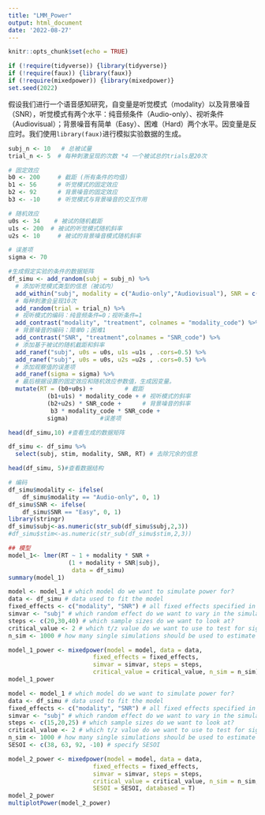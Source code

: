 ```yaml
---
title: "LMM_Power"
output: html_document
date: '2022-08-27'
---
```


```r
knitr::opts_chunk$set(echo = TRUE)
```


```r
if (!require(tidyverse)) {library(tidyverse)}
if (!require(faux)) {library(faux)}
if (!require(mixedpower)) {library(mixedpower)}
set.seed(2022)
```

假设我们进行一个语音感知研究，自变量是听觉模式（modality）以及背景噪音（SNR），听觉模式有两个水平：纯音频条件（Audio-only）、视听条件（Audiovisual）；背景噪音有简单（Easy）、困难（Hard）两个水平。因变量是反应时。我们使用`library(faux)`进行模拟实验数据的生成。

```r
subj_n <- 10   # 总被试量
trial_n <- 5  # 每种刺激呈现的次数 *4 一个被试总的trials是20次

# 固定效应
b0 <- 200     # 截距 (所有条件的均值)
b1 <- 56      # 听觉模式的固定效应
b2 <- 92      # 背景噪音的固定效应
b3 <- -10     # 听觉模式与背景噪音的交互作用

# 随机效应
u0s <- 34    # 被试的随机截距
u1s <- 200  # 被试的听觉模式随机斜率 
u2s <- 10     # 被试的背景噪音模式随机斜率 

# 误差项
sigma <- 70
```

```r
#生成假定实验的条件的数据矩阵
df_simu <- add_random(subj = subj_n) %>%
  # 添加听觉模式类型的信息（被试内）
  add_within("subj", modality = c("Audio-only","Audiovisual"), SNR = c("Easy","Hard")) %>%
  # 每种刺激会呈现10次
  add_random(trial = trial_n) %>%
  # 视听模式的编码：纯音频条件=0；视听条件=1
  add_contrast("modality", "treatment", colnames = "modality_code") %>%
  # 背景噪音的编码：简单0；困难1
  add_contrast("SNR", "treatment",colnames = "SNR_code") %>% 
  # 添加基于被试的随机截距和斜率
  add_ranef("subj", u0s = u0s, u1s =u1s , .cors=0.5) %>% 
  add_ranef("subj", u0s = u0s, u2s =u2s , .cors=0.5) %>%
  # 添加观察值的误差项
  add_ranef(sigma = sigma) %>% 
  # 最后根据设置的固定效应和随机效应参数值，生成因变量。
  mutate(RT = (b0+u0s) +         # 截距
           (b1+u1s) * modality_code + # 视听模式的斜率
           (b2+u2s) * SNR_code +      # 背景噪音的斜率
            b3 * modality_code * SNR_code +   
           sigma)         #误差项  

head(df_simu,10) #查看生成的数据矩阵
```

```r
df_simu <- df_simu %>% 
  select(subj, stim, modality, SNR, RT) # 去除冗余的信息

head(df_simu, 5)#查看数据结构
```



```r
# 编码
df_simu$modality <- ifelse(
    df_simu$modality == "Audio-only", 0, 1)
df_simu$SNR <- ifelse(
    df_simu$SNR == "Easy", 0, 1)
library(stringr)
df_simu$subj<-as.numeric(str_sub(df_simu$subj,2,3))
#df_simu$stim<-as.numeric(str_sub(df_simu$stim,2,3))

## 模型
model_1<- lmer(RT ~ 1 + modality * SNR +
                 (1 + modality + SNR|subj), 
                  data = df_simu)
summary(model_1)
```

```r
model <- model_1 # which model do we want to simulate power for?
data <- df_simu # data used to fit the model
fixed_effects <- c("modality", "SNR") # all fixed effects specified in model
simvar <- "subj" # which random effect do we want to vary in the simulation?
steps <- c(20,30,40) # which sample sizes do we want to look at?
critical_value <- 2 # which t/z value do we want to use to test for significance?
n_sim <- 1000 # how many single simulations should be used to estimate power?

model_1_power <- mixedpower(model = model, data = data,
                        fixed_effects = fixed_effects,
                        simvar = simvar, steps = steps,
                        critical_value = critical_value, n_sim = n_sim)
model_1_power 
```
```r
model <- model_1 # which model do we want to simulate power for?
data <- df_simu # data used to fit the model
fixed_effects <- c("modality", "SNR") # all fixed effects specified in model
simvar <- "subj" # which random effect do we want to vary in the simulation?
steps <- c(15,20,25) # which sample sizes do we want to look at?
critical_value <- 2 # which t/z value do we want to use to test for significance?
n_sim <- 1000 # how many single simulations should be used to estimate power?
SESOI <- c(38, 63, 92, -10) # specify SESOI

model_2_power <- mixedpower(model = model, data = data,
                        fixed_effects = fixed_effects,
                        simvar = simvar, steps = steps,
                        critical_value = critical_value, n_sim = n_sim,
                        SESOI = SESOI, databased = T)
model_2_power 
multiplotPower(model_2_power)
```



